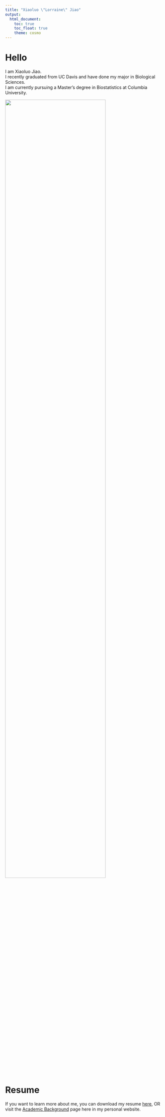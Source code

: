 ```yaml
---
title: "Xiaoluo \"Lorraine\" Jiao"
output: 
  html_document:
    toc: true
    toc_float: true
    theme: cosmo
---
```


# Hello
I am Xiaoluo Jiao. \
I recently graduated from UC Davis and have done my major in Biological Sciences. \
I am currently pursuing a Master's degree in Biostatistics at Columbia University.
\

<img src="./IMG_6546.JPG" style="width: 80%">

# Resume

If you want to learn more about me, you can download my resume <a href="./CV_XiaoluoJiao.pdf" target="blank">here</a>, 
OR visit the [Academic Background](background.html) page here in my personal website. 
